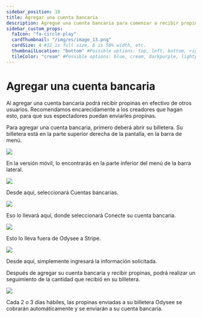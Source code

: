 ---
sidebar_position: 10
title: Agregar una cuenta bancaria
description: Agregue una cuenta bancaria para comenzar a recibir propinas en efectivo de los espectadores
sidebar_custom_props:
  faIcon: "fa-circle-play"
  cardThumbnail: "/img/es/image_13.png"
  cardSize: 4 #12 is full size, 6 is 50% width, etc.
  thumbnailLocation: "bottom" #Possible options: top, left, bottom, right, none
  tileColor: "cream" #Possible options: blue, cream, darkpurple, lightpurple, mauve, orange, pink, none
---

# Agregar una cuenta bancaria

Al agregar una cuenta bancaria podrá recibir propinas en efectivo de otros usuarios. Recomendamos encarecidamente a los creadores que hagan esto, para que sus espectadores puedan enviarles propinas.

Para agregar una cuenta bancaria, primero deberá abrir <OdyseeButton url="https://odysee.com/$/wallet"><OdyseeIcon type="credits" />  su billetera</OdyseeButton>. Su billetera está en la parte superior derecha de la pantalla, en la barra de menú.

![](/img/es/image_1.png)

En la versión móvil, lo encontrarás en la parte inferior del menú de la barra lateral.

![](/img/es/image_2.png)

Desde aquí, seleccionará <OdyseeButton url="https://odysee.com/$/settings/tip_account"><OdyseeIcon type="cogwheel" /> Cuentas bancarias</OdyseeButton>.

![](/img/es/image_3.png)

Eso lo llevará aquí, donde seleccionará <PrimaryOdyseeButton url="https://odysee.com/$/settings/tip_account"><OdyseeIcon type="dollar" /> Conecte su cuenta bancaria</PrimaryOdyseeButton>.

![](/img/es/image_4.png)

Esto lo lleva fuera de Odysee a Stripe.

![](/img/es/image_5.png)

Desde aquí, simplemente ingresará la información solicitada.

Después de agregar su cuenta bancaria y recibir propinas, podrá realizar un seguimiento de la cantidad que recibió en su billetera.

![](/img/es/image_6.png)

Cada 2 o 3 días hábiles, las propinas enviadas a su billetera Odysee se cobrarán automáticamente y se enviarán a su cuenta bancaria.
